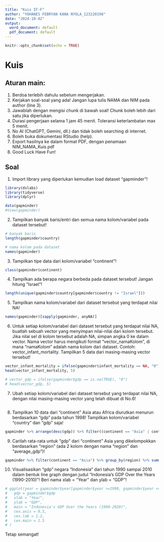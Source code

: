 ```yaml
---
title: "Kuis IF-F"
author: "YOHANES FEBRYAN KANA NYOLA_123220198"
date: "2024-10-02"
output:
  word_document: default
  pdf_document: default
---
```


```r
knitr::opts_chunk$set(echo = TRUE)
```

# Kuis

## Aturan main:

1. Berdoa terlebih dahulu sebelum mengerjakan.
2. Kerjakan soal-soal yang ada! Jangan lupa tulis NAMA dan NIM pada author (line 3).
3. Jawablah dengan mengisi chunk di bawah soal! Chunk boleh lebih dari satu jika diperlukan.
4. Durasi pengerjaan selama 1 jam 45 menit. Toleransi keterlambatan max 5 menit.
5. No AI (ChatGPT, Gemini, dll.) dan tidak boleh searching di internet.
6. Boleh buka dokumentasi RStudio (help).
7. Export hasilnya ke dalam format PDF, dengan penamaan NIM_NAMA_Kuis.pdf
8. Good Luck Have Fun!

## Soal

1. Import library yang diperlukan kemudian load dataset "gapminder"!
```r
library(dslabs)
library(tidyverse)
library(dplyr)

data(gapminder)
#View(gapminder)
```

2. Tampilkan banyak baris/entri dan semua nama kolom/variabel pada dataset tersebut!
```r
# banyak baris
length(gapminder$country)

# nama kolom pada dataset
names(gapminder)
```

3. Tampilkan tipe data dari kolom/variabel "continent"!
```r
class(gapminder$continent)
```

4. Tampilkan ada berapa negara berbeda pada dataset tersebut! Jangan hitung "Israel"!
```r
length(unique(gapminder$country[gapminder$country != "Israel"]))
```

5. Tampilkan nama kolom/variabel dari dataset tersebut yang terdapat nilai NA!
```r
names(gapminder)[sapply(gapminder, anyNA)]
```

6. Untuk setiap kolom/variabel dari dataset tersebut yang terdapat nilai NA, buatlah sebuah vector yang menyimpan nilai-nilai dari kolom tersebut. Jika nilai sel di kolom tersebut adalah NA, simpan angka 0 ke dalam vector. Nama vector harus mengikuti format "vector_namaKolom", di mana "namaKolom" adalah nama kolom dari dataset. Contoh: vector_infant_mortality. Tampilkan 5 data dari masing-masing vector tersebut!
```r
vector_infant_mortality = ifelse(gapminder$infant_mortality == NA, "0")
head(vector_infant_mortality, 5)
```
```r
# vector_gdp = ifelse(gapminder$gdp == is.na(TRUE), "0")
# head(vector_gdp, 5)
```


7. Ubah setiap kolom/variabel dari dataset tersebut yang terdapat nilai NA, dengan nilai masing-masing vector yang telah dibuat di No.6!
```r

```

8. Tampilkan 10 data dari "continent" Asia atau Africa diurutkan menurun berdasarkan "gdp" pada tahun 1998! Tampilkan kolom/variabel "country" dan "gdp" saja!
```r
gapminder %>% arrange(desc(gdp)) %>% filter((continent == "Asia" | continent == "Africa"), year == 1998) %>% select(country, gdp) %>% head(10)
```

9. Carilah rata-rata untuk "gdp" dari "continent" Asia yang dikelompokkan berdasarkan "region" (ada 2 kolom dengan nama "region" dan "average_gdp")!
```r
gapminder %>% filter(continent == "Asia") %>% group_by(region) %>% summarize(average_gdp = mean(gdp, na.rm = TRUE))
```

10. Visualisasikan "gdp" negara "Indonesia" dari tahun 1990 sampai 2010 dalam bentuk line graph dengan judul "Indonesia's GDP Over the Years (1990-2010)"! Beri nama xlab = "Year" dan ylab = "GDP"!
```r

# ggplot(year = gapminder$year[gapminder$year >=1990, gapminder$year <=2010],
#   gdp = gapminder$gdp
#   xlab = "Year",
#   ylab = "GDP",
#   main = "Indonesia's GDP Over the Years (1990-2020)",
#   cex.axis = 0.5,
#   cex.lab = 1.2,
#   cex.main = 1.5
# )
```

Tetap semangat!